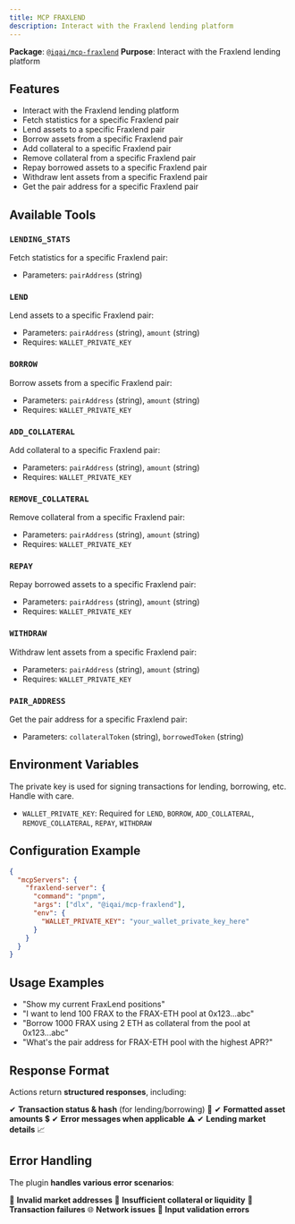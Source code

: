 ```yaml
---
title: MCP FRAXLEND
description: Interact with the Fraxlend lending platform
---
```



**Package**: [`@iqai/mcp-fraxlend`](https://www.npmjs.com/package/@iqai/mcp-fraxlend)
**Purpose**: Interact with the Fraxlend lending platform

## Features

- Interact with the Fraxlend lending platform
- Fetch statistics for a specific Fraxlend pair
- Lend assets to a specific Fraxlend pair
- Borrow assets from a specific Fraxlend pair
- Add collateral to a specific Fraxlend pair
- Remove collateral from a specific Fraxlend pair
- Repay borrowed assets to a specific Fraxlend pair
- Withdraw lent assets from a specific Fraxlend pair
- Get the pair address for a specific Fraxlend pair

## Available Tools

### `LENDING_STATS`

Fetch statistics for a specific Fraxlend pair:

- Parameters: `pairAddress` (string)

### `LEND`

Lend assets to a specific Fraxlend pair:

- Parameters: `pairAddress` (string), `amount` (string)
- Requires: `WALLET_PRIVATE_KEY`

### `BORROW`

Borrow assets from a specific Fraxlend pair:

- Parameters: `pairAddress` (string), `amount` (string)
- Requires: `WALLET_PRIVATE_KEY`

### `ADD_COLLATERAL`

Add collateral to a specific Fraxlend pair:

- Parameters: `pairAddress` (string), `amount` (string)
- Requires: `WALLET_PRIVATE_KEY`

### `REMOVE_COLLATERAL`

Remove collateral from a specific Fraxlend pair:

- Parameters: `pairAddress` (string), `amount` (string)
- Requires: `WALLET_PRIVATE_KEY`

### `REPAY`

Repay borrowed assets to a specific Fraxlend pair:

- Parameters: `pairAddress` (string), `amount` (string)
- Requires: `WALLET_PRIVATE_KEY`

### `WITHDRAW`

Withdraw lent assets from a specific Fraxlend pair:

- Parameters: `pairAddress` (string), `amount` (string)
- Requires: `WALLET_PRIVATE_KEY`

### `PAIR_ADDRESS`

Get the pair address for a specific Fraxlend pair:

- Parameters: `collateralToken` (string), `borrowedToken` (string)

## Environment Variables

<Callout type="warn" title="Security">
The private key is used for signing transactions for lending, borrowing, etc. Handle with care.
</Callout>

- `WALLET_PRIVATE_KEY`: Required for `LEND`, `BORROW`, `ADD_COLLATERAL`, `REMOVE_COLLATERAL`, `REPAY`, `WITHDRAW`

## Configuration Example

```json
{
  "mcpServers": {
    "fraxlend-server": {
      "command": "pnpm",
      "args": ["dlx", "@iqai/mcp-fraxlend"],
      "env": {
        "WALLET_PRIVATE_KEY": "your_wallet_private_key_here"
      }
    }
  }
}
```

## Usage Examples

- "Show my current FraxLend positions"
- "I want to lend 100 FRAX to the FRAX-ETH pool at 0x123...abc"
- "Borrow 1000 FRAX using 2 ETH as collateral from the pool at 0x123...abc"
- "What's the pair address for FRAX-ETH pool with the highest APR?"

## Response Format

Actions return **structured responses**, including:

✔ **Transaction status & hash** (for lending/borrowing) 🔗
✔ **Formatted asset amounts** 💲
✔ **Error messages when applicable** ⚠
✔ **Lending market details** 📈

## Error Handling

The plugin **handles various error scenarios**:

🚨 **Invalid market addresses**
💸 **Insufficient collateral or liquidity**
🔄 **Transaction failures**
🌐 **Network issues**
🛑 **Input validation errors**